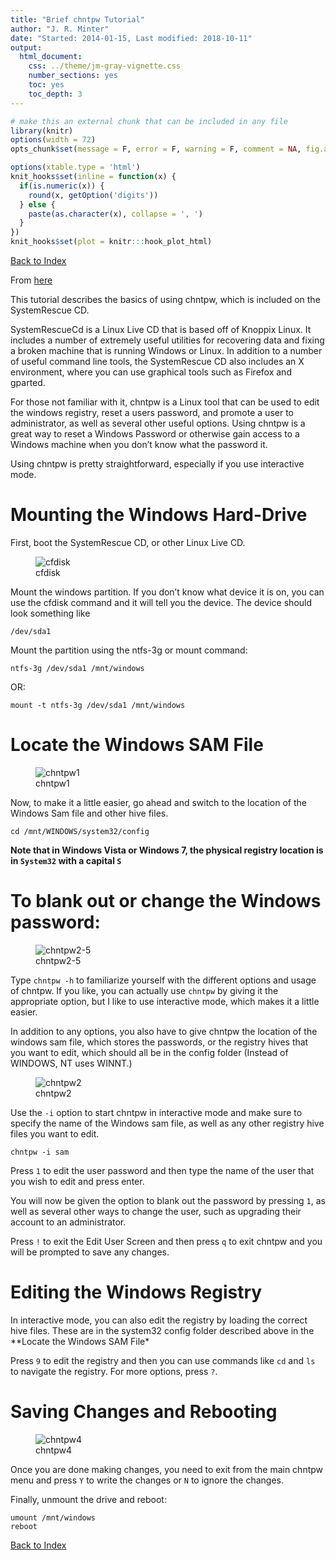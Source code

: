 ```yaml
---
title: "Brief chntpw Tutorial"
author: "J. R. Minter"
date: "Started: 2014-01-15, Last modified: 2018-10-11"
output:
  html_document:
    css: ../theme/jm-gray-vignette.css
    number_sections: yes
    toc: yes
    toc_depth: 3
---
```


```r
# make this an external chunk that can be included in any file
library(knitr)
options(width = 72)
opts_chunk$set(message = F, error = F, warning = F, comment = NA, fig.align = 'center', dpi = 100, tidy = F, cache.path = '.cache/', fig.path = 'figure/')

options(xtable.type = 'html')
knit_hooks$set(inline = function(x) {
  if(is.numeric(x)) {
    round(x, getOption('digits'))
  } else {
    paste(as.character(x), collapse = ', ')
  }
})
knit_hooks$set(plot = knitr:::hook_plot_html)
```
[Back to Index](../README.html)

From [here](http://whatisgon.wordpress.com/2010/01/28/chntpw-tutorial-resetting-windows-passwords-editing-registry-linux/)

This tutorial describes the basics of using chntpw,
which is included on the SystemRescue CD.

SystemRescueCd is a Linux Live CD that is based off of 
Knoppix Linux. It includes a number of extremely useful 
utilities for recovering data and fixing a broken machine 
that is running Windows or Linux. In addition to a number 
of useful command line tools, the SystemRescue CD also 
includes an X environment, where you can use graphical 
tools such as Firefox and gparted.

For those not familiar with it, chntpw is a Linux tool that 
can be used to edit the windows registry, reset a users 
password, and promote a user to administrator, as well as 
several other useful options. Using chntpw is a great way 
to reset a Windows Password or otherwise gain access to a 
Windows machine when you don’t know what the password it.

Using chntpw is pretty straightforward, especially if you 
use interactive mode.

# Mounting the Windows Hard-Drive

First, boot the SystemRescue CD, or other Linux Live CD.

![cfdisk](./png/cfdisk.png)

Mount the windows partition. If you don't know what 
device it is on, you can use the cfdisk command and it will 
tell you the device. The device should look something
like

```
/dev/sda1
```

Mount the partition using the ntfs-3g or mount command:

```
ntfs-3g /dev/sda1 /mnt/windows
```

OR:

```
mount -t ntfs-3g /dev/sda1 /mnt/windows
```

# Locate the Windows SAM File

![chntpw1](./png/chntpw1.png)

Now, to make it a little easier, go ahead and switch to the location of the Windows Sam file and other hive files.

```
cd /mnt/WINDOWS/system32/config
```

**Note that in Windows Vista or Windows 7, the physical 
registry location is in ``System32`` with a
capital ``S``**

# To blank out or change the Windows password:

![chntpw2-5](./png/chntpw2-5.png)

Type ``chntpw -h`` to familiarize yourself with
the different options and usage of chntpw. If you like, you 
can actually use ``chntpw`` by giving it the
appropriate option, but I like to use interactive mode, 
which makes it a little easier.

In addition to any options, you also have to give chntpw 
the location of the windows sam file, which stores the 
passwords, or the registry hives that you want to edit, 
which should all be in the config folder (Instead of 
WINDOWS, NT uses WINNT.)

![chntpw2](./png/chntpw2.png)

Use the ``-i`` option to start chntpw in interactive 
mode and make sure to specify the name of the Windows sam 
file, as well as any other registry hive files you want to 
edit.

```
chntpw -i sam
```

Press ``1`` to edit the user password and then type the 
name of the user that you wish to edit and press enter.

You will now be given the option to blank out the password 
by pressing ``1``, as well as several other ways to change 
the user, such as upgrading their account to an
administrator.

Press ``!`` to exit the Edit User Screen and then
press ``q`` to exit chntpw and you will be prompted
to save any changes.

# Editing the Windows Registry

In interactive mode, you can also edit the registry by 
loading the correct hive files. These are in the system32 
config folder described above in the **Locate the
Windows SAM File*

Press ``9`` to edit the registry and then you can use 
commands like ``cd`` and ``ls`` to navigate the registry. 
For more options, press ``?``.

# Saving Changes and Rebooting

![chntpw4](./png/chntpw4.png)

Once you are done making changes, you need to exit from 
the main chntpw menu and press ``Y`` to write the changes 
or ``N`` to ignore the changes.

Finally, unmount the drive and reboot:

```
umount /mnt/windows
reboot
```


[Back to Index](../README.html)

